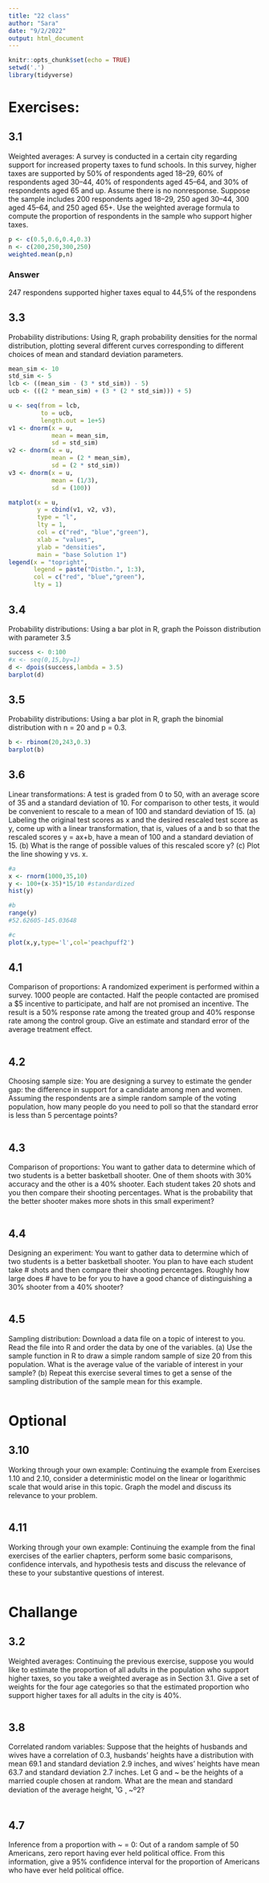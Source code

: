 ```yaml
---
title: "22 class"
author: "Sara"
date: "9/2/2022"
output: html_document
---
```


```r
knitr::opts_chunk$set(echo = TRUE)
setwd('.')
library(tidyverse)
```

# Exercises:
## 3.1
Weighted averages: A survey is conducted in a certain city regarding support for increased property taxes to fund schools. In this survey, higher taxes are supported by 50% of respondents aged 18–29, 60% of respondents aged 30–44, 40% of respondents aged 45–64, and 30% of respondents aged 65 and up. Assume there is no nonresponse.
Suppose the sample includes 200 respondents aged 18–29, 250 aged 30–44, 300 aged 45–64,
and 250 aged 65+. Use the weighted average formula to compute the proportion of respondents in the sample who support higher taxes.
```r
p <- c(0.5,0.6,0.4,0.3)
n <- c(200,250,300,250)
weighted.mean(p,n)
```
### Answer
247 respondens supported higher taxes equal to 44,5% of the respondens


## 3.3
Probability distributions: Using R, graph probability densities for the normal distribution,
plotting several different curves corresponding to different choices of mean and standard
deviation parameters.
```r
mean_sim <- 10
std_sim <- 5
lcb <- ((mean_sim - (3 * std_sim)) - 5)
ucb <- (((2 * mean_sim) + (3 * (2 * std_sim))) + 5)

u <- seq(from = lcb,
         to = ucb,
         length.out = 1e+5)
v1 <- dnorm(x = u,
            mean = mean_sim,
            sd = std_sim)
v2 <- dnorm(x = u,
            mean = (2 * mean_sim),
            sd = (2 * std_sim))
v3 <- dnorm(x = u,
            mean = (1/3),
            sd = (100))

matplot(x = u,
        y = cbind(v1, v2, v3),
        type = "l",
        lty = 1,
        col = c("red", "blue","green"),
        xlab = "values",
        ylab = "densities",
        main = "base Solution 1")
legend(x = "topright",
       legend = paste("Distbn.", 1:3),
       col = c("red", "blue","green"),
       lty = 1)
```


## 3.4
Probability distributions: Using a bar plot in R, graph the Poisson distribution with parameter
3.5
```r
success <- 0:100
#x <- seq(0,15,by=1)
d <- dpois(success,lambda = 3.5)
barplot(d)
```



## 3.5
Probability distributions: Using a bar plot in R, graph the binomial distribution with n = 20 and
p = 0.3.
```r
b <- rbinom(20,243,0.3)
barplot(b)
```



## 3.6
Linear transformations: A test is graded from 0 to 50, with an average score of 35 and a standard
deviation of 10. For comparison to other tests, it would be convenient to rescale to a mean of
100 and standard deviation of 15.
(a) Labeling the original test scores as x and the desired rescaled test score as y, come up with a
linear transformation, that is, values of a and b so that the rescaled scores y = ax+b¸ have a mean of 100 and a standard deviation of 15.
(b) What is the range of possible values of this rescaled score y?
(c) Plot the line showing y vs. x.
```r
#a
x <- rnorm(1000,35,10)
y <- 100+(x-35)*15/10 #standardized
hist(y)

#b
range(y)
#52.62605-145.03648

#c
plot(x,y,type='l',col='peachpuff2')

```


## 4.1
Comparison of proportions: A randomized experiment is performed within a survey. 1000
people are contacted. Half the people contacted are promised a $5 incentive to participate, and
half are not promised an incentive. The result is a 50% response rate among the treated group
and 40% response rate among the control group. Give an estimate and standard error of the
average treatment effect.
```r

```

## 4.2
Choosing sample size: You are designing a survey to estimate the gender gap: the difference in
support for a candidate among men and women. Assuming the respondents are a simple random
sample of the voting population, how many people do you need to poll so that the standard error
is less than 5 percentage points?
```r

```

## 4.3
Comparison of proportions: You want to gather data to determine which of two students is a
better basketball shooter. One of them shoots with 30% accuracy and the other is a 40% shooter.
Each student takes 20 shots and you then compare their shooting percentages. What is the
probability that the better shooter makes more shots in this small experiment?
```r

```

## 4.4
Designing an experiment: You want to gather data to determine which of two students is a
better basketball shooter. You plan to have each student take # shots and then compare their
shooting percentages. Roughly how large does # have to be for you to have a good chance of
distinguishing a 30% shooter from a 40% shooter?
```r

```

## 4.5
Sampling distribution: Download a data file on a topic of interest to you. Read the file into R
and order the data by one of the variables.
(a) Use the sample function in R to draw a simple random sample of size 20 from this population.
What is the average value of the variable of interest in your sample?
(b) Repeat this exercise several times to get a sense of the sampling distribution of the sample
mean for this example.
```r

```

# Optional
## 3.10
Working through your own example: Continuing the example from Exercises 1.10 and 2.10, consider a deterministic model on the linear or logarithmic scale that would arise in this topic.
Graph the model and discuss its relevance to your problem.
```r

```

## 4.11
Working through your own example: Continuing the example from the final exercises of the earlier chapters, perform some basic comparisons, confidence intervals, and hypothesis tests and discuss the relevance of these to your substantive questions of interest.
```r

```

# Challange
## 3.2
Weighted averages: Continuing the previous exercise, suppose you would like to estimate the proportion of all adults in the population who support higher taxes, so you take a weighted average as in Section 3.1. Give a set of weights for the four age categories so that the estimated proportion who support higher taxes for all adults in the city is 40%.
```r

```

## 3.8
Correlated random variables: Suppose that the heights of husbands and wives have a correlation
of 0.3, husbands’ heights have a distribution with mean 69.1 and standard deviation 2.9 inches,
and wives’ heights have mean 63.7 and standard deviation 2.7 inches. Let G and ~ be the heights
of a married couple chosen at random. What are the mean and standard deviation of the average
height, ¹G ¸ ~º2?
```r

```

## 4.7
Inference from a proportion with ~ = 0: Out of a random sample of 50 Americans, zero report
having ever held political office. From this information, give a 95% confidence interval for the
proportion of Americans who have ever held political office.
```r

```